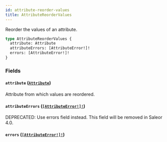 ```yaml
---
id: attribute-reorder-values
title: AttributeReorderValues
---
```


Reorder the values of an attribute.

```graphql
type AttributeReorderValues {
  attribute: Attribute
  attributeErrors: [AttributeError!]!
  errors: [AttributeError!]!
}
```

### Fields

#### `attribute` ([`Attribute`](../../../developer/api-reference/objects/attribute))

Attribute from which values are reordered.

#### `attributeErrors` ([`[AttributeError!]!`](../../../developer/api-reference/objects/attribute-error))

<span class="badge badge--warning">DEPRECATED: Use errors field instead. This field will be removed in Saleor 4.0.</span>

#### `errors` ([`[AttributeError!]!`](../../../developer/api-reference/objects/attribute-error))
